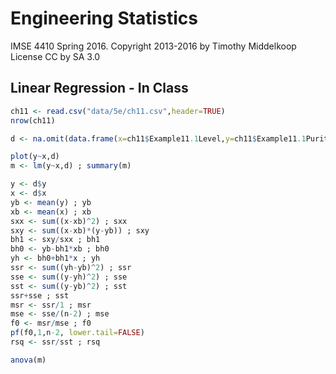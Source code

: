 # Engineering Statistics
IMSE 4410 Spring 2016. Copyright 2013-2016 by Timothy Middelkoop License CC by SA 3.0

## Linear Regression - In Class

```r
ch11 <- read.csv("data/5e/ch11.csv",header=TRUE)
nrow(ch11)

d <- na.omit(data.frame(x=ch11$Example11.1Level,y=ch11$Example11.1Purity)) ; n <- nrow(d) ; n # [1] 20

plot(y~x,d)
m <- lm(y~x,d) ; summary(m)

y <- d$y
x <- d$x
yb <- mean(y) ; yb
xb <- mean(x) ; xb
sxx <- sum((x-xb)^2) ; sxx
sxy <- sum((x-xb)*(y-yb)) ; sxy
bh1 <- sxy/sxx ; bh1
bh0 <- yb-bh1*xb ; bh0
yh <- bh0+bh1*x ; yh
ssr <- sum((yh-yb)^2) ; ssr
sse <- sum((y-yh)^2) ; sse
sst <- sum((y-yb)^2) ; sst
ssr+sse ; sst
msr <- ssr/1 ; msr
mse <- sse/(n-2) ; mse 
f0 <- msr/mse ; f0
pf(f0,1,n-2, lower.tail=FALSE)
rsq <- ssr/sst ; rsq

anova(m)

```

